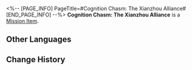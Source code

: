 <%-- [PAGE_INFO]
PageTitle=#Cognition Chasm: The Xianzhou Alliance#
[END_PAGE_INFO] --%>
{{Item Infobox
|id          = 140322
|image       = Item Cognition Chasm- The Xianzhou Alliance.png{{subst:void|<!--$UPLOAD:<<SpriteOutput/ItemFigures/140324.png>-<Item Cognition Chasm- The Xianzhou Alliance.png>-<Item Icons>>-->}}
|type        = Mission Item
|invCategory = Missions
|rarity      = 3
|effect      = 
|description = "A Curio without a body but is alive... I've heard of such a species."<br />"A colleague who came back from a business trip said that the Xianzhou Alliance has lifeforms like that."
}}
'''Cognition Chasm: The Xianzhou Alliance''' is a [[Mission Item]].

==Other Languages==
{{Other Languages
|en   = Cognition Chasm: The Xianzhou Alliance
|zhs  = 记忆盲点·仙舟联盟
|zht  = 記憶盲點•仙舟聯盟
|ja   = 記憶の盲点・仙舟同盟
|ko   = 기억의 맹점•선주 연맹
|es   = Laguna mental: Alianza Xianzhou
|fr   = Bribes de souvenirs&nbsp;: L'Alliance Xianzhou
|ru   = Бездна памяти: Альянс Сяньчжоу
|th   = จุดบอดความทรงจำ: สหพันธ์ Xianzhou
|vi   = Điểm Mù Ký Ức - Liên Minh Xianzhou
|de   = Erinnerungslücke: Die Xianzhou-Allianz
|id   = Titik Buta Memori: Xianzhou Alliance
|pt   = Abismo de Cognição: A Aliança Xianzhou
}}

==Change History==
{{Change History|1.6}}